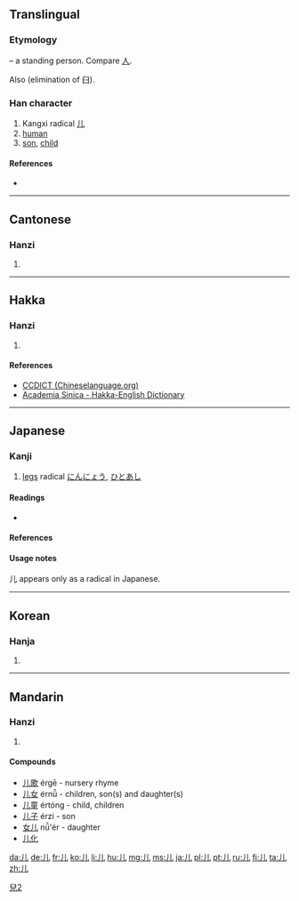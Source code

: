 {{also|兒|几}}
==Translingual==
{{stroke order|type=animate}}
{{ja-forms|儿[[児]]|儿儿|儿[[兒]]}}
===Etymology===
{{liushu|p}} – a standing person. Compare [[人]].

Also {{Han simp|兒|f=臼|t=&nbsp;}} (elimination of 臼).

{{Han etyl}}

===Han character===
{{Han char|rn=10|rad=儿|as=00|sn=2|four=2201<sub>0</sub>|canj=中山 (LU)}}

# Kangxi radical [[Index:Chinese radical/儿|儿]]
# [[human]]
# [[son]], [[child]] {{qualifier|as simplification of 兒}}

====References====
* {{Han ref|kx=0123.010|dkj=01336|dj=0257.210|hdz=10264.040|uh=513F|ud=20799|bh=A449|bd=42057}}

----

==Cantonese==

===Hanzi===
{{yue-hanzi|jyut=[[jan4]]|y=yan4|tra=兒}}

# {{defn|lang=yue|sort=儿00}}

----

==Hakka==

===Hanzi===
{{hak-hanzi|poj=yîn|gd=ngin<sup>2</sup>, zin<sup>2</sup> [Hailu]}}

# {{defn|lang=hak|sort=儿00}}

====References====
*[http://www.chineselanguage.org/dictionaries/?mode=view&module=chardict&query=%E5%84%BF CCDICT (Chineselanguage.org)]
*[http://minhakka.ling.sinica.edu.tw/bkg/hakyin/search.php?DETAIL=1&LIMIT=id=57432&dbname=su_tian_1&graph=2 Academia Sinica - Hakka-English Dictionary]

----

==Japanese==
{{ja-forms|[[児]]|[[儿]]|[[兒]]}}

===Kanji===
{{ja-kanji|grade=r|rs=儿00}}

# [[legs]] radical [[にんにょう]], [[ひとあし]]

====Readings====
* {{ja-readings|on=[[じん]] (jin), [[にん]] (nin)|kun=[[がい]] (gai), [[にんにょう]] (ninnyou)}}

====References====
{{ja-kref
|jis= 5139
|ku= 4925
|shift= 9958
|euc= D1B9
|freq= ''radical''
|nelson= ''not listed''
|newnelson= 340
|halpern= 4
|kld= ''not listed''
|heisig= ''not listed''
|tuttle= 0a2.2
}}

====Usage notes====
儿 appears only as a radical in Japanese.

[[Category:CJKV characters simplified differently in Japan and China|兒2]]

----

==Korean==

===Hanja===
{{ko-hanja|hangeul=[[인]], [[궤]]|rv=in, gwe|mr=in, kwe}}

# {{defn|lang=ko|sort=儿00}}

----

==Mandarin==

===Hanzi===
{{cmn-hanzi|tra=兒|pin=[[ér]] ([[er2]]), [[rén]] ([[ren2]])|wg=erh<sup>2</sup>, jen<sup>2</sup>}}

# {{defn|lang=cmn|sort=儿00}}

====Compounds====
* [[儿歌]] érgē - nursery rhyme
* [[儿女]] érnǚ - children, son(s) and daughter(s)
* [[儿童]] értóng - child, children
* [[儿子]] érzi - son
* [[女儿]] nǚ'ér - daughter
* [[儿化]]

[[da:儿]]
[[de:儿]]
[[fr:儿]]
[[ko:儿]]
[[li:儿]]
[[hu:儿]]
[[mg:儿]]
[[ms:儿]]
[[ja:儿]]
[[pl:儿]]
[[pt:儿]]
[[ru:儿]]
[[fi:儿]]
[[ta:儿]]
[[zh:儿]]